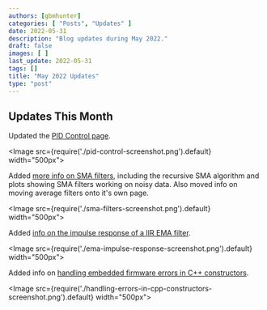 ```yaml
---
authors: [gbmhunter]
categories: [ "Posts", "Updates" ]
date: 2022-05-31
description: "Blog updates during May 2022."
draft: false
images: [ ]
last_update: 2022-05-31
tags: []
title: "May 2022 Updates"
type: "post"
---
```


## Updates This Month

Updated the [PID Control page](/programming/general/pid-control/).

<Image src={require('./pid-control-screenshot.png').default} width="500px"></Image>

Added [more info on SMA filters](/programming/signal-processing/digital-filters/windowed-moving-average-filters/), including the recursive SMA algorithm and plots showing SMA filters working on noisy data. Also moved info on moving average filters onto it's own page.

<Image src={require('./sma-filters-screenshot.png').default} width="500px"></Image>

Added [info on the impulse response of a IIR EMA filter](/programming/signal-processing/digital-filters/exponential-moving-average-ema-filter/).

<Image src={require('./ema-impulse-response-screenshot.png').default} width="500px"></Image>

Added info on [handling embedded firmware errors in C++ constructors](/programming/languages/c-plus-plus/cpp-on-embedded-systems/#handling-errors-in-constructors).

<Image src={require('./handling-errors-in-cpp-constructors-screenshot.png').default} width="500px"></Image>
